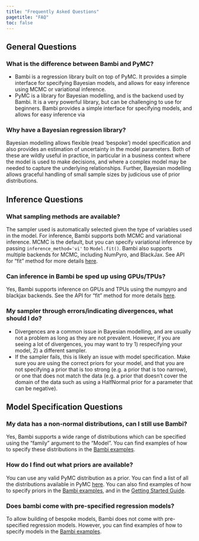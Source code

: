 ```yaml
---
title: "Frequently Asked Questions"
pagetitle: "FAQ"
toc: false
---
```


## General Questions

### What is the difference between Bambi and PyMC?

* Bambi is a regression library built on top of PyMC. It provides a simple interface for 
specifying Bayesian models, and allows for easy inference using MCMC or variational 
inference.
* PyMC is a library for Bayesian modelling, and is the backend used by Bambi. 
It is a very powerful library, but can be challenging to use for beginners. 
Bambi provides a simple interface for specifying models, and allows for easy inference via

### Why have a Bayesian regression library?

Bayesian modelling allows flexible (read 'bespoke') model specification and also provides an
estimation of uncertainty in the model parameters. Both of these are wildly useful in
practice, in particular in a business context where the model is used to make decisions,
and where a complex model may be needed to capture the underlying relationships. Further,
Bayesian modelling allows graceful handling of small sample sizes by judicious use of
prior distributions.

###

## Inference Questions

### What sampling methods are available?

The sampler used is automatically selected given the type of variables used in the model.
For inference, Bambi supports both MCMC and variational inference. 
MCMC is the default, but you can specify variational inference by passing 
`inference_method='vi'` to `Model.fit()`.
Bambi also supports multiple backends for MCMC, including NumPyro, and BlackJax. 
See API for "fit" method for more details [here](https://bambinos.github.io/bambi/api/Model.html#bambi.Model.fit).

### Can inference in Bambi be sped up using GPUs/TPUs?

Yes, Bambi supports inference on GPUs and TPUs using the numpyro and blackjax backends. 
See the API for "fit" method for more details 
[here](https://bambinos.github.io/bambi/api/Model.html#bambi.Model.fit).

### My sampler through errors/indicating divergences, what should I do?

* Divergences are a common issue in Bayesian modelling, and are usually not a problem as long as
they are not prevalent. However, if you are seeing a lot of divergences, you may want
to try 1) respecifying your model, 2) a different sampler.
* If the sampler fails, this is likely an issue with model specification. Make sure you are using
the correct priors for your model, and that you are not specifying a prior that is too
strong (e.g. a prior that is too narrow), or one that does not match the data (e.g. a
prior that doesn't cover the domain of the data such as using a HalfNormal prior for a
parameter that can be negative).


## Model Specification Questions

### My data has a non-normal distributions, can I still use Bambi?

Yes, Bambi supports a wide range of distributions which can be specified using the "family"
argument to the "Model". You can find examples of how to specify these distributions 
in the [Bambi examples](https://bambinos.github.io/bambi/notebooks/).

### How do I find out what priors are available?

You can use any valid PyMC distribution as a prior. 
You can find a list of all the distributions available in PyMC [here](https://www.pymc.io/projects/docs/en/stable/api/distributions.html).
You can also find examples of how to specify priors in the [Bambi examples](https://bambinos.github.io/bambi/notebooks/),
 and in the [Getting Started Guide](https://bambinos.github.io/bambi/notebooks/getting_started.html#Specifying-priors).

### Does bambi come with pre-specified regression models?

To allow building of bespoke models, Bambi does not come with pre-specified regression models.
However, you can find examples of how to specify models in the 
[Bambi examples](https://bambinos.github.io/bambi/notebooks/).
